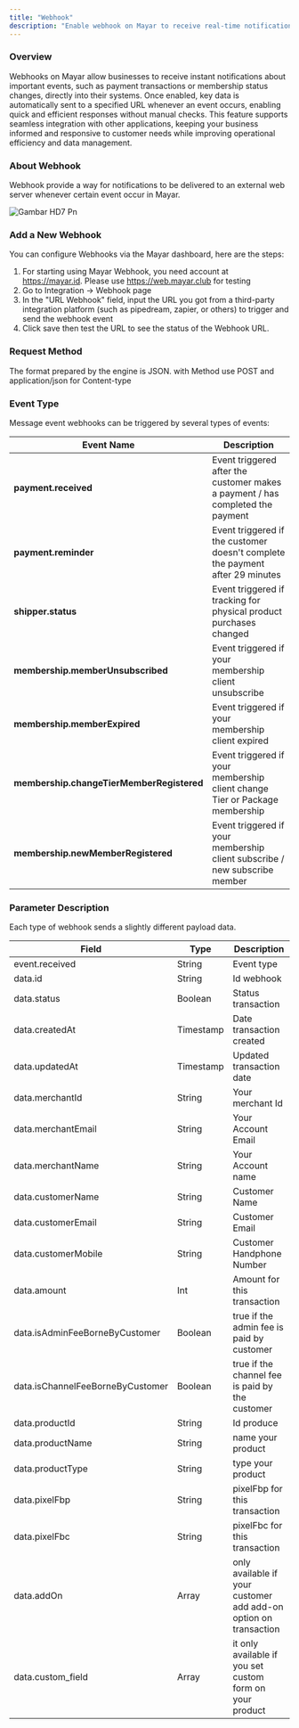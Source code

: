 ```yaml
---
title: "Webhook"
description: "Enable webhook on Mayar to receive real-time notifications and automate data processes that simplify your business management!"
---
```


### Overview

Webhooks on Mayar allow businesses to receive instant notifications about important events, such as payment transactions or membership status changes, directly into their systems. Once enabled, key data is automatically sent to a specified URL whenever an event occurs, enabling quick and efficient responses without manual checks. This feature supports seamless integration with other applications, keeping your business informed and responsive to customer needs while improving operational efficiency and data management.

### About Webhook

Webhook provide a way for notifications to be delivered to an external web server whenever certain event occur in Mayar.

![Gambar HD7 Pn](/images/gambarHD7.png)

### Add a New Webhook

You can configure Webhooks via the Mayar dashboard, here are the steps:

1. For starting using Mayar Webhook, you need account at https://mayar.id. Please use https://web.mayar.club for testing
2. Go to Integration -\> Webhook page
3. In the "URL Webhook" field, input the URL you got from a third-party integration platform (such as pipedream, zapier, or others) to trigger and send the webhook event
4. Click save then test the URL to see the status of the Webhook URL.

### Request Method

The format prepared by the engine is ​JSON​. with Method use POST and application/json for Content-type

### Event Type

Message event webhooks can be triggered by several types of events:

| **Event Name**                            | **Description**                                                                |
| ----------------------------------------- | ------------------------------------------------------------------------------ |
| **payment.received**                      | Event triggered after the customer makes a payment / has completed the payment |
| **payment.reminder**                      | Event triggered if the customer doesn't complete the payment after 29 minutes  |
| **shipper.status**                        | Event triggered if tracking for physical product purchases changed             |
| **membership.memberUnsubscribed**         | Event triggered if your membership client unsubscribe                          |
| **membership.memberExpired**              | Event triggered if your membership client expired                              |
| **membership.changeTierMemberRegistered** | Event triggered if your membership client change Tier or Package membership    |
| **membership.newMemberRegistered**        | Event triggered if your membership client subscribe / new subscribe member     |

### Parameter Description

Each type of webhook sends a slightly different payload data.

| **Field**                        | **Type**  | **Description**                                                  |
| -------------------------------- | --------- | ---------------------------------------------------------------- |
| event.received                   | String    | Event type                                                       |
| data.id                          | String    | Id webhook                                                       |
| data.status                      | Boolean   | Status transaction                                               |
| data.createdAt                   | Timestamp | Date transaction created                                         |
| data.updatedAt                   | Timestamp | Updated transaction date                                         |
| data.merchantId                  | String    | Your merchant Id                                                 |
| data.merchantEmail               | String    | Your Account Email                                               |
| data.merchantName                | String    | Your Account name                                                |
| data.customerName                | String    | Customer Name                                                    |
| data.customerEmail               | String    | Customer Email                                                   |
| data.customerMobile              | String    | Customer Handphone Number                                        |
| data.amount                      | Int       | Amount for this transaction                                      |
| data.isAdminFeeBorneByCustomer   | Boolean   | true if the admin fee is paid by customer                        |
| data.isChannelFeeBorneByCustomer | Boolean   | true if the channel fee is paid by the customer                  |
| data.productId                   | String    | Id produce                                                       |
| data.productName                 | String    | name your product                                                |
| data.productType                 | String    | type your product                                                |
| data.pixelFbp                    | String    | pixelFbp for this transaction                                    |
| data.pixelFbc                    | String    | pixelFbc for this transaction                                    |
| data.addOn                       | Array     | only available if your customer add add-on option on transaction |
| data.custom_field                | Array     | it only available if you set custom form on your product         |